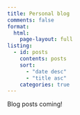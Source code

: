 ```yaml
---
title: Personal blog
comments: false
format: 
  html:
    page-layout: full
listing: 
  - id: posts
    contents: posts
    sort: 
      - "date desc"
      - "title asc"
    categories: true
---
```


Blog posts coming!